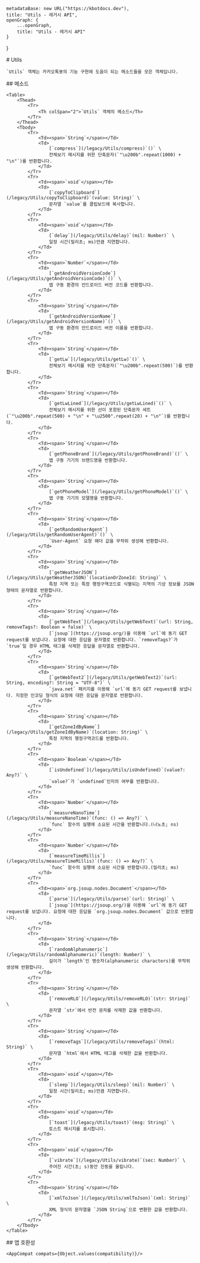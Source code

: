 
    metadataBase: new URL("https://kbotdocs.dev"),
    title: "Utils - 레거시 API",
    openGraph: {
        ...openGraph,
        title: "Utils - 레거시 API"
    }
}

<Section>
    # Utils

    `Utils` 객체는 카카오톡봇의 기능 구현에 도움이 되는 메소드들을 모은 객체입니다.
</Section>
<Section>
    ## 메소드

    <Table>
        <Thead>
            <Tr>
                <Th colSpan="2">`Utils` 객체의 메소드</Th>
            </Tr>
        </Thead>
        <Tbody>
            <Tr>
                <Td><span>`String`</span></Td>
                <Td>
                    [`compress`](/legacy/Utils/compress)`()` \
                    전체보기 메시지를 위한 단축문자(`"\u200b".repeat(1000) + "\n"`)를 반환합니다.
                </Td>
            </Tr>
            <Tr>
                <Td><span>`void`</span></Td>
                <Td>
                    [`copyToClipboard`](/legacy/Utils/copyToClipboard)`(value: String)` \
                    문자열 `value`를 클립보드에 복사합니다.
                </Td>
            </Tr>
            <Tr>
                <Td><span>`void`</span></Td>
                <Td>
                    [`delay`](/legacy/Utils/delay)`(mil: Number)` \
                    일정 시간(밀리초; ms)만큼 지연합니다.
                </Td>
            </Tr>
            <Tr>
                <Td><span>`Number`</span></Td>
                <Td>
                    [`getAndroidVersionCode`](/legacy/Utils/getAndroidVersionCode)`()` \
                    앱 구동 환경의 안드로이드 버전 코드를 반환합니다.
                </Td>
            </Tr>
            <Tr>
                <Td><span>`String`</span></Td>
                <Td>
                    [`getAndroidVersionName`](/legacy/Utils/getAndroidVersionName)`()` \
                    앱 구동 환경의 안드로이드 버전 이름을 반환합니다.
                </Td>
            </Tr>
            <Tr>
                <Td><span>`String`</span></Td>
                <Td>
                    [`getLw`](/legacy/Utils/getLw)`()` \
                    전체보기 메시지를 위한 단축문자(`"\u200b".repeat(500)`)를 반환합니다.
                </Td>
            </Tr>
            <Tr>
                <Td><span>`String`</span></Td>
                <Td>
                    [`getLwLined`](/legacy/Utils/getLwLined)`()` \
                    전체보기 메시지를 위한 선이 포함된 단축문자 세트(`"\u200b".repeat(500) + "\n" + "\u2500".repeat(20) + "\n"`)를 반환합니다.
                </Td>
            </Tr>
            <Tr>
                <Td><span>`String`</span></Td>
                <Td>
                    [`getPhoneBrand`](/legacy/Utils/getPhoneBrand)`()` \
                    앱 구동 기기의 브랜드명을 반환합니다.
                </Td>
            </Tr>
            <Tr>
                <Td><span>`String`</span></Td>
                <Td>
                    [`getPhoneModel`](/legacy/Utils/getPhoneModel)`()` \
                    앱 구동 기기의 모델명을 반환합니다.
                </Td>
            </Tr>
            <Tr>
                <Td><span>`String`</span></Td>
                <Td>
                    [`getRandomUserAgent`](/legacy/Utils/getRandomUserAgent)`()` \
                    `User-Agent` 요청 헤더 값을 무작위 생성해 반환합니다.
                </Td>
            </Tr>
            <Tr>
                <Td><span>`String`</span></Td>
                <Td>
                    [`getWeatherJSON`](/legacy/Utils/getWeatherJSON)`(locationOrZoneId: String)` \
                    특정 지역 또는 특정 행정구역코드로 식별되는 지역의 기상 정보를 JSON 형태의 문자열로 반환합니다.
                </Td>
            </Tr>
            <Tr>
                <Td><span>`String`</span></Td>
                <Td>
                    [`getWebText`](/legacy/Utils/getWebText)`(url: String, removeTags?: Boolean = false)` \
                    [`jsoup`](https://jsoup.org/)을 이용해 `url`에 동기 GET request를 보냅니다. 요청에 대한 응답을 문자열로 반환합니다. `removeTags?`가 `true`일 경우 HTML 태그를 삭제한 응답을 문자열로 반환합니다.
                </Td>
            </Tr>
            <Tr>
                <Td><span>`String`</span></Td>
                <Td>
                    [`getWebText2`](/legacy/Utils/getWebText2)`(url: String, encoding?: String = "UTF-8")` \
                    `java.net` 패키지를 이용해 `url`에 동기 GET request를 보냅니다. 지정한 인코딩 형식의 요청에 대한 응답을 문자열로 반환합니다.
                </Td>
            </Tr>
            <Tr>
                <Td><span>`String`</span></Td>
                <Td>
                    [`getZoneIdByName`](/legacy/Utils/getZoneIdByName)`(location: String)` \
                    특정 지역의 행정구역코드를 반환합니다.
                </Td>
            </Tr>
            <Tr>
                <Td><span>`Boolean`</span></Td>
                <Td>
                    [`isUndefined`](/legacy/Utils/isUndefined)`(value?: Any?)` \
                    `value?`가 `undefined`인지의 여부를 반환합니다.
                </Td>
            </Tr>
            <Tr>
                <Td><span>`Number`</span></Td>
                <Td>
                    [`measureNanoTime`](/legacy/Utils/measureNanoTime)`(func: () => Any?)` \
                    `func` 함수의 실행에 소요된 시간을 반환합니다.(나노초; ns)
                </Td>
            </Tr>
            <Tr>
                <Td><span>`Number`</span></Td>
                <Td>
                    [`measureTimeMillis`](/legacy/Utils/measureTimeMillis)`(func: () => Any?)` \
                    `func` 함수의 실행에 소요된 시간을 반환합니다.(밀리초; ms)
                </Td>
            </Tr>
            <Tr>
                <Td><span>`org.jsoup.nodes.Document`</span></Td>
                <Td>
                    [`parse`](/legacy/Utils/parse)`(url: String)` \
                    [`jsoup`](https://jsoup.org/)을 이용해 `url`에 동기 GET request를 보냅니다. 요청에 대한 응답을 `org.jsoup.nodes.Document` 값으로 반환합니다.
                </Td>
            </Tr>
            <Tr>
                <Td><span>`String`</span></Td>
                <Td>
                    [`randomAlphanumeric`](/legacy/Utils/randomAlphanumeric)`(length: Number)` \
                    길이가 `length`인 영숫자(alphanumeric characters)를 무작위 생성해 반환합니다.
                </Td>
            </Tr>
            <Tr>
                <Td><span>`String`</span></Td>
                <Td>
                    [`removeRLO`](/legacy/Utils/removeRLO)`(str: String)` \
                    문자열 `str`에서 반전 문자를 삭제한 값을 반환합니다.
                </Td>
            </Tr>
            <Tr>
                <Td><span>`String`</span></Td>
                <Td>
                    [`removeTags`](/legacy/Utils/removeTags)`(html: String)` \
                    문자열 `html`에서 HTML 태그를 삭제한 값을 반환합니다.
                </Td>
            </Tr>
            <Tr>
                <Td><span>`void`</span></Td>
                <Td>
                    [`sleep`](/legacy/Utils/sleep)`(mil: Number)` \
                    일정 시간(밀리초; ms)만큼 지연합니다.
                </Td>
            </Tr>
            <Tr>
                <Td><span>`void`</span></Td>
                <Td>
                    [`toast`](/legacy/Utils/toast)`(msg: String)` \
                    토스트 메시지를 표시합니다.
                </Td>
            </Tr>
            <Tr>
                <Td><span>`void`</span></Td>
                <Td>
                    [`vibrate`](/legacy/Utils/vibrate)`(sec: Number)` \
                    주어진 시간(초; s)동안 진동을 울립니다.
                </Td>
            </Tr>
            <Tr>
                <Td><span>`String`</span></Td>
                <Td>
                    [`xmlToJson`](/legacy/Utils/xmlToJson)`(xml: String)` \
                    XML 형식의 문자열을 `JSON String`으로 변환한 값을 반환합니다.
                </Td>
            </Tr>
        </Tbody>
    </Table>
</Section>
<Section>
    ## 앱 호환성

    <AppCompat compats={Object.values(compatibility)}/>
</Section>